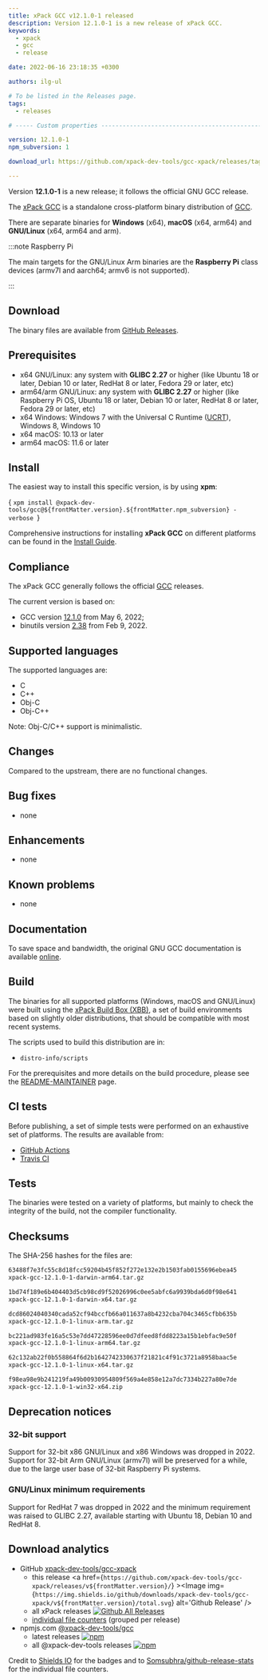 ```yaml
---
title: xPack GCC v12.1.0-1 released
description: Version 12.1.0-1 is a new release of xPack GCC.
keywords:
  - xpack
  - gcc
  - release

date: 2022-06-16 23:18:35 +0300

authors: ilg-ul

# To be listed in the Releases page.
tags:
  - releases

# ----- Custom properties -----------------------------------------------------

version: 12.1.0-1
npm_subversion: 1

download_url: https://github.com/xpack-dev-tools/gcc-xpack/releases/tag/v12.1.0-1/

---
```


<head>
  <title>{frontMatter.title}</title>
  <meta property="og:title" content={frontMatter.title} />
</head>

Version **12.1.0-1** is a new release; it follows the official GNU GCC release.

<!-- truncate -->


The [xPack GCC](https://xpack-dev-tools.github.io/gcc-xpack/)
is a standalone cross-platform binary distribution of
[GCC](https://gcc.gnu.org).

There are separate binaries for **Windows** (x64),
**macOS** (x64, arm64)
and **GNU/Linux** (x64, arm64 and arm).

:::note Raspberry Pi

The main targets for the GNU/Linux Arm
binaries are the **Raspberry Pi** class devices (armv7l and aarch64;
armv6 is not supported).

:::

## Download

The binary files are available from <a href={frontMatter.download_url}>GitHub Releases</a>.

## Prerequisites

- x64 GNU/Linux: any system with **GLIBC 2.27** or higher
  (like Ubuntu 18 or later, Debian 10 or later, RedHat 8 or later,
  Fedora 29 or later, etc)
- arm64/arm GNU/Linux: any system with **GLIBC 2.27** or higher
  (like Raspberry Pi OS, Ubuntu 18 or later, Debian 10 or later, RedHat 8 or later,
  Fedora 29 or later, etc)
- x64 Windows: Windows 7 with the Universal C Runtime
  ([UCRT](https://support.microsoft.com/en-us/topic/update-for-universal-c-runtime-in-windows-c0514201-7fe6-95a3-b0a5-287930f3560c)),
  Windows 8, Windows 10
- x64 macOS: 10.13 or later
- arm64 macOS: 11.6 or later

## Install

The easiest way to install this specific version, is by using **xpm**:

<CodeBlock language="console"> {
`xpm install @xpack-dev-tools/gcc@${frontMatter.version}.${frontMatter.npm_subversion} -verbose
`} </CodeBlock>

Comprehensive instructions for installing **xPack GCC** on different platforms
can be found in the [Install Guide](/docs/install/).

## Compliance

The xPack GCC generally follows the official
[GCC](https://gcc.gnu.org/releases.html) releases.

The current version is based on:

- GCC version [12.1.0](https://gcc.gnu.org/gcc-12/) from May 6, 2022;
- binutils version
[2.38](https://lists.gnu.org/archive/html/info-gnu/2022-02/msg00009.html)
from Feb 9, 2022.

## Supported languages

The supported languages are:

- C
- C++
- Obj-C
- Obj-C++

Note: Obj-C/C++ support is minimalistic.

## Changes

Compared to the upstream, there are no functional changes.

## Bug fixes

- none

## Enhancements

- none

## Known problems

- none

## Documentation

To save space and bandwidth, the original GNU GCC documentation is available
[online](https://gcc.gnu.org/onlinedocs/).

## Build

The binaries for all supported platforms
(Windows, macOS and GNU/Linux) were built using the
[xPack Build Box (XBB)](https://xpack.github.io/xbb/), a set
of build environments based on slightly older distributions, that should be
compatible with most recent systems.

The scripts used to build this distribution are in:

- `distro-info/scripts`

For the prerequisites and more details on the build procedure, please see the
[README-MAINTAINER](https://github.com/xpack-dev-tools/gcc-xpack/blob/xpack/README-MAINTAINER.md) page.

## CI tests

Before publishing, a set of simple tests were performed on an exhaustive
set of platforms. The results are available from:

- [GitHub Actions](https://github.com/xpack-dev-tools/gcc-xpack/actions/)
- [Travis CI](https://app.travis-ci.com/github/xpack-dev-tools/gcc-xpack/builds/)

## Tests

The binaries were tested on a variety of platforms,
but mainly to check the integrity of the
build, not the compiler functionality.

## Checksums

The SHA-256 hashes for the files are:

```txt
63488f7e3fc55c8d18fcc59204b45f852f272e132e2b1503fab0155696ebea45
xpack-gcc-12.1.0-1-darwin-arm64.tar.gz

1bd74f189e6b404403d5cb98cd9f52026996c0ee5abfc6a9939bda6d0f98e641
xpack-gcc-12.1.0-1-darwin-x64.tar.gz

dcd86024040340cada52cf94bccfb66a011637a8b4232cba704c3465cfbb635b
xpack-gcc-12.1.0-1-linux-arm.tar.gz

bc221ad983fe16a5c53e7dd47228596ee0d7dfeed8fdd8223a15b1ebfac9e50f
xpack-gcc-12.1.0-1-linux-arm64.tar.gz

62c132ab22f0b558864f6d2b1642742330637f21821c4f91c3721a8958baac5e
xpack-gcc-12.1.0-1-linux-x64.tar.gz

f98ea98e9b241219fa49b00930954809f569a4e858e12a7dc7334b227a80e7de
xpack-gcc-12.1.0-1-win32-x64.zip

```

## Deprecation notices

### 32-bit support

Support for 32-bit x86 GNU/Linux and x86 Windows was
dropped in 2022. Support for 32-bit Arm GNU/Linux (armv7l) will be preserved
for a while, due to the large user base of 32-bit Raspberry Pi systems.

### GNU/Linux minimum requirements

Support for RedHat 7 was dropped in 2022 and the
minimum requirement was raised to GLIBC 2.27, available starting
with Ubuntu 18, Debian 10 and RedHat 8.

## Download analytics

- GitHub [xpack-dev-tools/gcc-xpack](https://github.com/xpack-dev-tools/gcc-xpack/)
  - this release <a href={`https://github.com/xpack-dev-tools/gcc-xpack/releases/v${frontMatter.version}/`} ><Image img={`https://img.shields.io/github/downloads/xpack-dev-tools/gcc-xpack/v${frontMatter.version}/total.svg`} alt='Github Release' /></a>
  - all xPack releases [![Github All Releases](https://img.shields.io/github/downloads/xpack-dev-tools/gcc-xpack/total.svg)](https://github.com/xpack-dev-tools/gcc-xpack/releases/)
  - [individual file counters](https://somsubhra.github.io/github-release-stats/?username=xpack-dev-tools&repository=gcc-xpack) (grouped per release)
- npmjs.com [@xpack-dev-tools/gcc](https://www.npmjs.com/package/@xpack-dev-tools/gcc)
  - latest releases [![npm](https://img.shields.io/npm/dw/@xpack-dev-tools/gcc.svg)](https://www.npmjs.com/package/@xpack-dev-tools/gcc/)
  - all @xpack-dev-tools releases [![npm](https://img.shields.io/npm/dt/@xpack-dev-tools/gcc.svg)](https://www.npmjs.com/package/@xpack-dev-tools/gcc/)

Credit to [Shields IO](https://shields.io) for the badges and to
[Somsubhra/github-release-stats](https://github.com/Somsubhra/github-release-stats)
for the individual file counters.
